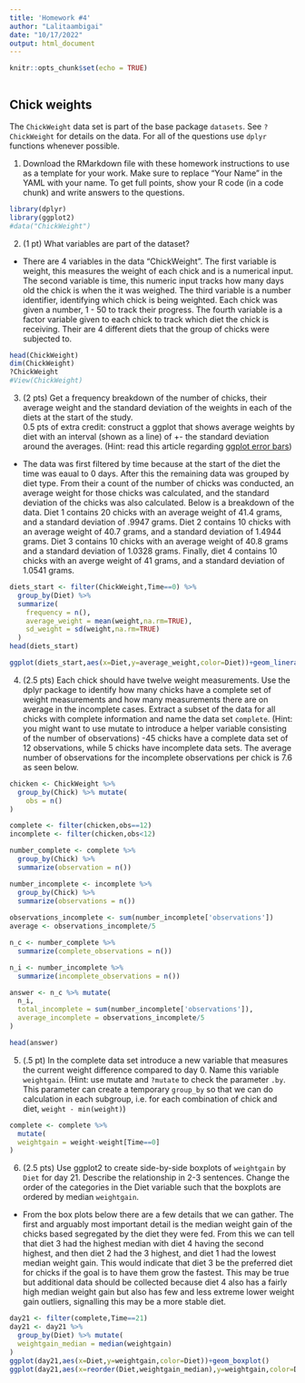 ---
title: 'Homework #4'
author: "Lalitaambigai"
date: "10/17/2022"
output: html_document
---

```{r setup, include=FALSE}
knitr::opts_chunk$set(echo = TRUE)
```

```{r}

```
## Chick weights

The `ChickWeight` data set is part of the base package `datasets`. See `?ChickWeight` for details on the data.
For all of the questions use `dplyr` functions whenever possible.

1. Download the RMarkdown file with these homework instructions to use as a template for your work.
Make sure to replace "Your Name" in the YAML with your name. To get full points, show your R code (in a code chunk) and write answers to the questions. 

```{r libraries, include=FALSE}
library(dplyr)
library(ggplot2)
#data("ChickWeight")

```


2. (1 pt) What variables are part of the dataset?

-   There are 4 variables in the data "ChickWeight". The first variable is weight, this measures the weight of each chick and is a numerical input. The second variable is time, this numeric input tracks how many days old the chick is when the it was weighed. The third variable is a number identifier, identifying which chick is being weighted. Each chick was given a number, 1 - 50 to track their progress. The fourth variable is a factor variable given to each chick to track which diet the chick is receiving. Their are 4 different diets that the group of chicks were subjected to.


```{r Question 2, include=TRUE}
head(ChickWeight)
dim(ChickWeight)
?ChickWeight
#View(ChickWeight)
```

3. (2 pts) Get a frequency breakdown of the number of chicks, their average weight and the standard deviation of the weights in each of the diets at the start of the study. <br>
 0.5 pts of extra credit: construct a ggplot that shows average weights by diet with an interval (shown as a line) of +- the standard deviation around the averages. (Hint: read this article regarding [ggplot error bars](http://www.sthda.com/english/wiki/ggplot2-error-bars-quick-start-guide-r-software-and-data-visualization))
 
- The data was first filtered by time because at the start of the diet the time was eaual to 0 days. After this the remaining data was grouped by diet type. From their a count of the number of chicks was conducted, an average weight for those chicks was calculated, and the standard deviation of the chicks was also calculated. Below is a breakdown of the data. Diet 1 contains 20 chicks with an average weight of 41.4 grams, and a standard deviation of .9947 grams. Diet 2 contains 10 chicks with an average weight of 40.7 grams, and a standard deviation of 1.4944 grams. Diet 3 contains 10 chicks with an average weight of 40.8 grams and a standard deviation of 1.0328 grams. Finally, diet 4 contains 10 chicks with an averge weight of 41 grams, and a standard deviation of 1.0541 grams.
```{r Question 3, include=TRUE}
diets_start <- filter(ChickWeight,Time==0) %>% 
  group_by(Diet) %>%
  summarize(
    frequency = n(),
    average_weight = mean(weight,na.rm=TRUE),
    sd_weight = sd(weight,na.rm=TRUE)
  )
head(diets_start)
```

```{r Extra Credit, include=TRUE}
  
ggplot(diets_start,aes(x=Diet,y=average_weight,color=Diet))+geom_linerange(aes(ymin=average_weight-sd_weight,ymax=average_weight+sd_weight))+geom_point()
```
 
4. (2.5 pts) Each chick should have twelve weight measurements. Use the dplyr package to identify how many chicks have a complete set of weight measurements and how many measurements there are on average in the incomplete cases. Extract a subset of the data for all chicks with complete information and name the data set `complete`. (Hint: you might want to use mutate to introduce a helper variable consisting of the number of observations)
-45 chicks have a complete data set of 12 observations, while 5 chicks have incomplete data sets. The average number of observations for the incomplete observations per chick is 7.6 as seen below.


```{r Question 4, include=TRUE}
chicken <- ChickWeight %>% 
  group_by(Chick) %>% mutate(
    obs = n()
)

complete <- filter(chicken,obs==12)
incomplete <- filter(chicken,obs<12)

number_complete <- complete %>%
  group_by(Chick) %>%
  summarize(observation = n())

number_incomplete <- incomplete %>%
  group_by(Chick) %>% 
  summarize(observations = n())
 
observations_incomplete <- sum(number_incomplete['observations'])
average <- observations_incomplete/5

n_c <- number_complete %>%
  summarize(complete_observations = n())

n_i <- number_incomplete %>%
  summarize(incomplete_observations = n())

answer <- n_c %>% mutate(
  n_i,
  total_incomplete = sum(number_incomplete['observations']),
  average_incomplete = observations_incomplete/5
)

head(answer)
```

5. (.5 pt) In the complete data set introduce a new variable that measures the current weight difference compared to day 0. Name this variable  `weightgain`. (Hint: use mutate and `?mutate` to check the parameter `.by`. This parameter can create a temporary `group_by` so that we can do calculation in each subgroup, i.e. for each combination of chick and diet, `weight - min(weight)`)


```{r Question 5, include = TRUE}
complete <- complete %>% 
  mutate(
  weightgain = weight-weight[Time==0]
)
```

6. (2.5 pts)  Use ggplot2 to create side-by-side boxplots of `weightgain` by `Diet` for day 21. Describe the relationship in 2-3 sentences. Change the order of the categories in the Diet variable such that the boxplots are ordered by median `weightgain`.
- From the box plots below there are a few details that we can gather. The first and arguably most important detail is the median weight gain of the chicks based segregated by the diet they were fed. From this we can tell that diet 3 had the highest median with diet 4 having the second highest, and then diet 2 had the 3 highest, and diet 1 had the lowest median weight gain. This would indicate that diet 3 be the preferred diet for chicks if the goal is to have them grow the fastest. This may be true but additional data should be collected because diet 4 also has a fairly high median weight gain but also has few and less extreme lower weight gain outliers, signalling this may be a more stable diet.

```{r Question 6, include=TRUE}
day21 <- filter(complete,Time==21)
day21 <- day21 %>% 
  group_by(Diet) %>% mutate(
  weightgain_median = median(weightgain)
)
ggplot(day21,aes(x=Diet,y=weightgain,color=Diet))+geom_boxplot()
ggplot(day21,aes(x=reorder(Diet,weightgain_median),y=weightgain,color=Diet))+geom_boxplot()
```


